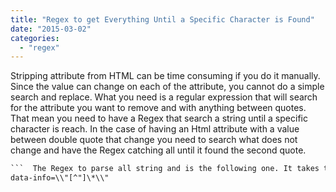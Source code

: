 ```yaml
---
title: "Regex to get Everything Until a Specific Character is Found"
date: "2015-03-02"
categories: 
  - "regex"
---
```


Stripping attribute from HTML can be time consuming if you do it manually. Since the value can change on each of the attribute, you cannot do a simple search and replace. What you need is a regular expression that will search for the attribute you want to remove and with anything between quotes. That mean you need to have a Regex that search a string until a specific character is reach. In the case of having an Html attribute with a value between double quote that change you need to search what does not change and have the Regex catching all until it found the second quote.


```html  data-info="this is value 1" data-info="thisIsValue2" 
```  The Regex to parse all string and is the following one. It takes the part that does not change and search for everything not a double quote. The Regex part that does this is the square bracket following by the ^ symbol. It informs the Regex to search everything until it finds the double quote. The "everything" is specified by the star character that is following the ending square bracket. ```typescript
data-info=\\"[^"]\*\\" 
``` 

